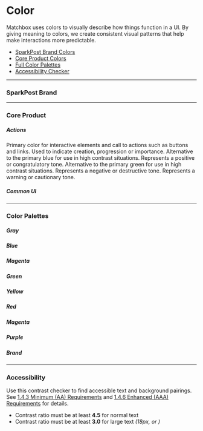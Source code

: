 
# Color
Matchbox uses colors to visually describe how things function in a UI. By giving meaning to colors, we create consistent visual patterns that help make interactions more predictable.

- [SparkPost Brand Colors](/design/color/#sparkpost-brand)
- [Core Product Colors](/design/color/#core-product)
- [Full Color Palettes](/design/color/#color-palettes)
- [Accessibility Checker](/design/color/#accessibility)

---

### SparkPost Brand

<ColorDescriptionGrid>
  <ColorDescription name='color-brand-orange'>
  </ColorDescription>

  <ColorDescription name='color-brand-blue'>
  </ColorDescription>

  <ColorDescription name='color-brand-gray'>
  </ColorDescription>
</ColorDescriptionGrid>

---

### Core Product


##### Actions

<ColorDescriptionGrid>
  <ColorDescription name='color-blue-700' title='Primary Actions'>
    Primary color for interactive elements and call to actions such as buttons and links. Used to indicate creation, progression or importance.
  </ColorDescription>
  <ColorDescription name='color-blue-800' title='Primary Actions – Alternative'>
    Alternative to the primary blue for use in high contrast situations.
  </ColorDescription>

  <ColorDescription name='color-green-700' title='Success'>
    Represents a positive or congratulatory tone.
  </ColorDescription>

  <ColorDescription name='color-green-800' title='Success – Alternative'>
    Alternative to the primary green for use in high contrast situations.
  </ColorDescription>

  <ColorDescription name='color-red-700' title='Destructive'>
    Represents a negative or destructive tone.
  </ColorDescription>

  <ColorDescription name='color-yellow-400' title='Warning'>
    Represents a warning or cautionary tone.
  </ColorDescription>
</ColorDescriptionGrid>

##### Common UI

<ColorDescriptionGrid>
  <ColorDescription name='color-white' title='Application Background'>
  </ColorDescription>

  <ColorDescription name='color-gray-400' title='Container Borders'>
  </ColorDescription>

  <ColorDescription name='color-gray-900' title='Body Text'>
  </ColorDescription>
</ColorDescriptionGrid>

---

### Color Palettes

##### Gray
<Palette colors='grayscale' />

##### Blue
<Palette colors='blue' />

##### Magenta
<Palette colors='teal' />

##### Green
<Palette colors='green' />

##### Yellow
<Palette colors='yellow' />

##### Red
<Palette colors='red' />

##### Magenta
<Palette colors='magenta' />

##### Purple
<Palette colors='purple' />

##### Brand
<Palette colors='brand' />

---

### Accessibility

Use this contrast checker to find accessible text and background pairings. See [1.4.3 Minimum (AA) Requirements](https://www.w3.org/TR/WCAG21/#contrast-minimum) and [1.4.6 Enhanced (AAA) Requirements](https://www.w3.org/TR/WCAG21/#contrast-enhanced) for details.

- Contrast ratio must be at least **4.5** for normal text
- Contrast ratio must be at least **3.0** for large text _(18px, or <Token name='font-size-300' />)_


<ContrastChecker />